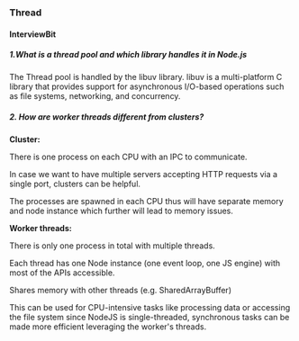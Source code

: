 ### Thread

#### InterviewBit

##### 1.What is a thread pool and which library handles it in Node.js

The Thread pool is handled by the libuv library. libuv is a multi-platform C library that provides support for asynchronous I/O-based operations such as file systems, networking, and concurrency.

##### 2. How are worker threads different from clusters?

**Cluster:**

There is one process on each CPU with an IPC to communicate.

In case we want to have multiple servers accepting HTTP requests via a single port, clusters can be helpful.

The processes are spawned in each CPU thus will have separate memory and node instance which further will lead to memory issues.

**Worker threads:**

There is only one process in total with multiple threads.

Each thread has one Node instance (one event loop, one JS engine) with most of the APIs accessible.

Shares memory with other threads (e.g. SharedArrayBuffer)

This can be used for CPU-intensive tasks like processing data or accessing the file system since NodeJS is single-threaded, synchronous tasks can be made more efficient leveraging the worker's threads.
